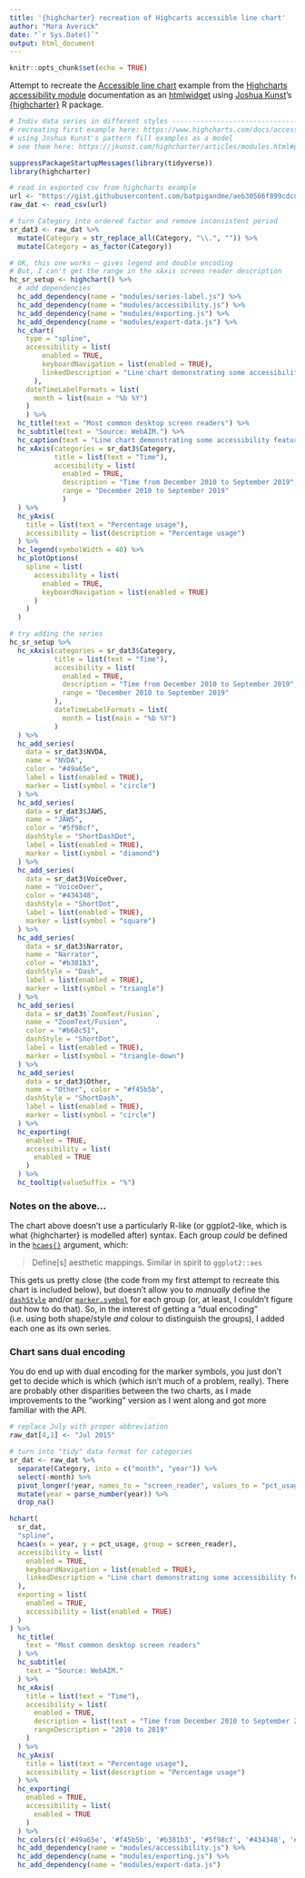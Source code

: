 ```yaml
---
title: '{highcharter} recreation of Highcarts accessible line chart'
author: "Mara Averick"
date: "`r Sys.Date()`"
output: html_document
---
```


```r
knitr::opts_chunk$set(echo = TRUE)
```

Attempt to recreate the [Accessible line chart](https://www.highcharts.com/demo/accessible-line) example from the [Highcharts accessibility module](https://www.highcharts.com/docs/accessibility/accessibility-module) documentation as an [htmlwidget](https://www.htmlwidgets.org/) using [Joshua Kunst](https://jkunst.com/)'s [{highcharter}](https://jkunst.com/highcharter/index.html) R package.


```r
# Indiv data series in different styles ------------------------------------
# recreating first example here: https://www.highcharts.com/docs/accessibility/accessibility-module
# using Joshua Kunst's pattern fill examples as a model
# see them here: https://jkunst.com/highcharter/articles/modules.html#pattern-fills-1

suppressPackageStartupMessages(library(tidyverse))
library(highcharter)

# read in exported csv from highcharts example
url <- "https://gist.githubusercontent.com/batpigandme/aeb30566f899cdcdeb6024c0344d1ae1/raw/9cbafbbc99311c04b1a675e0ebb3953692fd51b8/pop-screenreaders.csv"
raw_dat <- read_csv(url)

# turn Category into ordered factor and remove inconsistent period
sr_dat3 <- raw_dat %>%
  mutate(Category = str_replace_all(Category, "\\.", "")) %>%
  mutate(Category = as_factor(Category))

# OK, this one works — gives legend and double encoding
# But, I can't get the range in the xAxis screen reader description
hc_sr_setup <- highchart() %>%
  # add dependencies
  hc_add_dependency(name = "modules/series-label.js") %>%
  hc_add_dependency(name = "modules/accessibility.js") %>%
  hc_add_dependency(name = "modules/exporting.js") %>%
  hc_add_dependency(name = "modules/export-data.js") %>%
  hc_chart(
    type = "spline",
    accessibility = list(
        enabled = TRUE,
        keyboardNavigation = list(enabled = TRUE),
        linkedDescription = "Line chart demonstrating some accessibility features of Highcharts. The chart displays the most commonly used screen readers in surveys taken by WebAIM from December 2010 to September 2019. JAWS was the most used screen reader until 2019, when NVDA took over. VoiceOver is the third most used screen reader, followed by Narrator. ZoomText/Fusion had a surge in 2015, but usage is otherwise low. The overall use of other screen readers has declined drastically the past few years."
      ),
    dateTimeLabelFormats = list(
      month = list(main = "%b %Y")
    )
    ) %>%
  hc_title(text = "Most common desktop screen readers") %>%
  hc_subtitle(text = "Source: WebAIM.") %>%
  hc_caption(text = "Line chart demonstrating some accessibility features of Highcharts. The chart displays the most commonly used screen readers in surveys taken by WebAIM from December 2010 to September 2019. JAWS was the most used screen reader until 2019, when NVDA took over. VoiceOver is the third most used screen reader, followed by Narrator. ZoomText/Fusion had a surge in 2015, but usage is otherwise low. The overall use of other screen readers has declined drastically the past few years.") %>%
  hc_xAxis(categories = sr_dat3$Category,
           title = list(text = "Time"),
           accesibility = list(
             enabled = TRUE,
             description = "Time from December 2010 to September 2019",
             range = "December 2010 to September 2019"
             )
  ) %>%
  hc_yAxis(
    title = list(text = "Percentage usage"),
    accessibility = list(description = "Percentage usage")
  ) %>%
  hc_legend(symbolWidth = 40) %>%
  hc_plotOptions(
    spline = list(
      accessibility = list(
        enabled = TRUE,
        keyboardNavigation = list(enabled = TRUE)
      )
    )
  )

# try adding the series
hc_sr_setup %>%
  hc_xAxis(categories = sr_dat3$Category,
           title = list(text = "Time"),
           accesibility = list(
             enabled = TRUE,
             description = "Time from December 2010 to September 2019",
             range = "December 2010 to September 2019"
           ),
           dateTimeLabelFormats = list(
             month = list(main = "%b %Y")
           )
  ) %>%
  hc_add_series(
    data = sr_dat3$NVDA,
    name = "NVDA",
    color = "#49a65e",
    label = list(enabled = TRUE),
    marker = list(symbol = "circle")
  ) %>%
  hc_add_series(
    data = sr_dat3$JAWS,
    name = "JAWS",
    color = "#5f98cf",
    dashStyle = "ShortDashDot",
    label = list(enabled = TRUE),
    marker = list(symbol = "diamond")
  ) %>%
  hc_add_series(
    data = sr_dat3$VoiceOver,
    name = "VoiceOver",
    color = "#434348",
    dashStyle = "ShortDot",
    label = list(enabled = TRUE),
    marker = list(symbol = "square")
  ) %>%
  hc_add_series(
    data = sr_dat3$Narrator,
    name = "Narrator",
    color = "#b381b3",
    dashStyle = "Dash",
    label = list(enabled = TRUE),
    marker = list(symbol = "triangle")
  ) %>%
  hc_add_series(
    data = sr_dat3$`ZoomText/Fusion`,
    name = "ZoomText/Fusion",
    color = "#b68c51",
    dashStyle = "ShortDot",
    label = list(enabled = TRUE),
    marker = list(symbol = "triangle-down")
  ) %>%
  hc_add_series(
    data = sr_dat3$Other,
    name = "Other", color = "#f45b5b",
    dashStyle = "ShortDash",
    label = list(enabled = TRUE),
    marker = list(symbol = "circle")
  ) %>%
  hc_exporting(
    enabled = TRUE,
    accessibility = list(
      enabled = TRUE
    )
  ) %>%
  hc_tooltip(valueSuffix = "%")
```

### Notes on the above...

The chart above doesn't use a particularly R-like (or ggplot2-like, which is what {highcharter} is modelled after) syntax. Each group _could_ be defined in the [`hcaes()`](https://jkunst.com/highcharter/reference/hcaes.html) argument, which:

> Define[s] aesthetic mappings. Similar in spirit to `ggplot2::aes`

This gets us pretty close (the code from my first attempt to recreate this chart is included below), but doesn't allow you to _manually_ define the [`dashStyle`](https://api.highcharts.com/highcharts/series.spline.dashStyle) and/or [`marker.symbol`](https://api.highcharts.com/highcharts/series.spline.marker.symbol) for each group (or, at least, I couldn't figure out how to do that). So, in the interest of getting a "dual encoding" (i.e. using both shape/style _and_ colour to distinguish the groups), I added each one as its own series.

### Chart sans dual encoding

You do end up with dual encoding for the marker symbols, you just don't get to decide which is which (which isn't much of a problem, really). There are probably other disparities between the two charts, as I made improvements to the "working" version as I went along and got more familiar with the API.

```r
# replace July with proper abbreviation
raw_dat[4,1] <- "Jul 2015"

# turn into "tidy" data format for categories
sr_dat <- raw_dat %>%
  separate(Category, into = c("month", "year")) %>%
  select(-month) %>%
  pivot_longer(!year, names_to = "screen_reader", values_to = "pct_usage") %>%
  mutate(year = parse_number(year)) %>%
  drop_na()

hchart(
  sr_dat,
  "spline",
  hcaes(x = year, y = pct_usage, group = screen_reader),
  accessibility = list(
    enabled = TRUE,
    keyboardNavigation = list(enabled = TRUE),
    linkedDescription = "Line chart demonstrating some accessibility features of Highcharts. The chart displays the most commonly used screen readers in surveys taken by WebAIM from December 2010 to September 2019. JAWS was the most used screen reader until 2019, when NVDA took over. VoiceOver is the third most used screen reader, followed by Narrator. ZoomText/Fusion had a surge in 2015, but usage is otherwise low. The overall use of other screen readers has declined drastically the past few years."
  ),
  exporting = list(
    enabled = TRUE,
    accessibility = list(enabled = TRUE)
  )
) %>%
  hc_title(
    text = "Most common desktop screen readers"
  ) %>%
  hc_subtitle(
    text = "Source: WebAIM."
  ) %>%
  hc_xAxis(
    title = list(text = "Time"),
    accesibility = list(
      enabled = TRUE,
      description = list(text = "Time from December 2010 to September 2019"),
      rangeDescription = "2010 to 2019"
    )
  ) %>%
  hc_yAxis(
    title = list(text = "Percentage usage"),
    accessibility = list(description = "Percentage usage")
  ) %>%
  hc_exporting(
    enabled = TRUE,
    accessibility = list(
      enabled = TRUE
    )
  ) %>%
  hc_colors(c('#49a65e', '#f45b5b', '#b381b3', '#5f98cf', '#434348', '#b68c51')) %>%
  hc_add_dependency(name = "modules/accessibility.js") %>%
  hc_add_dependency(name = "modules/exporting.js") %>%
  hc_add_dependency(name = "modules/export-data.js")
```


